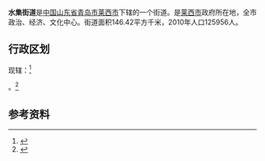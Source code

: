 {{中国乡级行政区|37/02/85/001/000}}
'''水集街道'''是[[中华人民共和国|中国]][[山东省|山东省]][[青岛市|青岛市]][[莱西市|莱西市]]下辖的一个街道。是[[莱西市|莱西市]]政府所在地，全市政治、经济、文化中心。街道面积146.42平方千米，2010年人口125956人。

==行政区划==
现辖：<ref>{{PRC admin/ref sgc|37/02/85/001/000}}</ref>

{{PRC admin/children|37/02/85/001/000}}。<ref>{{Cite web|url=http://www.stats.gov.cn/tjsj/tjbz/tjyqhdmhcxhfdm/2015/37/02/85/370285001.html|title=统计用区划和城乡划分代码/山东省/青岛市/莱西市/水集街道办事处|accessdate=2017-04-23|author=国家统计局|date=2015-09-30|publisher=|archive-date=2017-04-26|archive-url=https://web.archive.org/web/20170426064129/http://www.stats.gov.cn/tjsj/tjbz/tjyqhdmhcxhfdm/2015/37/02/85/370285001.html|dead-url=no}}</ref>

==参考资料==
{{reflist}}

{{PRC admin/navcat|37/02/85/001/000}}